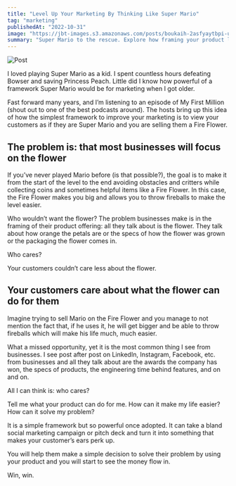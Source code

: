 ```yaml
---
title: "Level Up Your Marketing By Thinking Like Super Mario"
tag: "marketing"
publishedAt: "2022-10-31"
image: "https://jbt-images.s3.amazonaws.com/posts/boukaih-2asfyaytbpi-unsplash-scaled.jpeg"
summary: "Super Mario to the rescue. Explore how framing your product like a Fire Flower can make all the difference in connecting with your customers and enhancing your marketing strategy."
---
```


![Post](https://jbt-images.s3.amazonaws.com/posts/boukaih-2asfyaytbpi-unsplash-scaled.jpeg)

I loved playing Super Mario as a kid. I spent countless hours defeating Bowser and saving Princess Peach. Little did I know how powerful of a framework Super Mario would be for marketing when I got older.

Fast forward many years, and I’m listening to an episode of My First Million (shout out to one of the best podcasts around). The hosts bring up this idea of how the simplest framework to improve your marketing is to view your customers as if they are Super Mario and you are selling them a Fire Flower.

## The problem is: that most businesses will focus on the flower

If you’ve never played Mario before (is that possible?), the goal is to make it from the start of the level to the end avoiding obstacles and critters while collecting coins and sometimes helpful items like a Fire Flower. In this case, the Fire Flower makes you big and allows you to throw fireballs to make the level easier.

Who wouldn’t want the flower? The problem businesses make is in the framing of their product offering: all they talk about is the flower. They talk about how orange the petals are or the specs of how the flower was grown or the packaging the flower comes in.

Who cares?

Your customers couldn’t care less about the flower.

## Your customers care about what the flower can do for them

Imagine trying to sell Mario on the Fire Flower and you manage to not mention the fact that, if he uses it, he will get bigger and be able to throw fireballs which will make his life much, much easier.

What a missed opportunity, yet it is the most common thing I see from businesses. I see post after post on LinkedIn, Instagram, Facebook, etc. from businesses and all they talk about are the awards the company has won, the specs of products, the engineering time behind features, and on and on.

All I can think is: who cares?

Tell me what your product can do for me. How can it make my life easier? How can it solve my problem?

It is a simple framework but so powerful once adopted. It can take a bland social marketing campaign or pitch deck and turn it into something that makes your customer’s ears perk up.

You will help them make a simple decision to solve their problem by using your product and you will start to see the money flow in.

Win, win.
